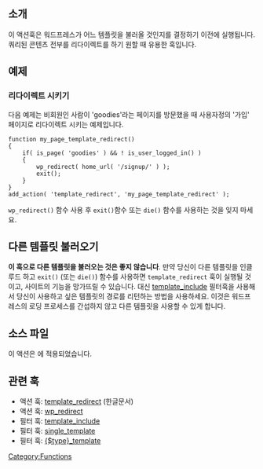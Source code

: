 {{Languages|
{{en|Plugin_API/Action_Reference/template_redirect}}
{{ko|Plugin_API/Action_Reference/template_redirect}}
}}
== 소개 ==
이 액션훅은 워드프레스가 어느 템플릿을 불러올 것인지를 결정하기 이전에 실행됩니다. 쿼리된 콘텐츠 전부를 리다이렉트를 하기 원할 때 유용한 훅입니다.

== 예제 ==

=== 리다이렉트 시키기 ===
다음 예제는 비회원인 사람이 'goodies'라는 페이지를 방문했을 때 사용자정의 '가입' 페이지로 리다이렉트 시키는 예제입니다.

<pre>
function my_page_template_redirect()
{
    if( is_page( 'goodies' ) && ! is_user_logged_in() )
    {
        wp_redirect( home_url( '/signup/' ) );
        exit();
    }
}
add_action( 'template_redirect', 'my_page_template_redirect' );
</pre>

<tt>wp_redirect()</tt> 함수 사용 후 <tt>exit()</tt>함수 또는 <tt>die()</tt> 함수를 사용하는 것을 잊지 마세요.

== 다른 템플릿 불러오기 ==

'''이 훅으로 다른 템플릿을 불러오는 것은 좋지 않습니다'''. 만약 당신이 다른 템플릿을 인클루드 하고 <tt>exit()</tt> (또는 <tt>die()</tt>) 함수를 사용하면 <tt>template_redirect</tt> 훅이 실행될 것이고, 사이트의 기능을 망가뜨릴 수 있습니다. 대신 [[Plugin_API/Filter_Reference/template_include|template_include]] 필터훅을 사용해서 당신이 사용하고 싶은 템플릿의 경로를 리턴하는 방법을 사용하세요. 이것은 워드프레스의 로딩 프로세스를 간섭하지 않고 다른 템플릿을 사용할 수 있게 합니다.

== 소스 파일 ==
이 액션은 {{Trac|wp-includes/template-loader.php}} 에 적용되었습니다.

== 관련 훅 ==
* 액션 훅: [[ko:Plugin_API/Action_Reference/template_redirect|template_redirect]] (한글문서)
* 액션 훅: [[Function_Reference/wp_redirect|wp_redirect]]
* 필터 훅: [[Plugin_API/Filter_Reference/template_include|template_include]]
* 필터 훅: [[Plugin_API/Filter_Reference/single_template|single_template]]
* 필터 훅: [[Filter_Reference/type_template|{$type}_template]]

{{Tag Footer}}

[[Category:Functions]]